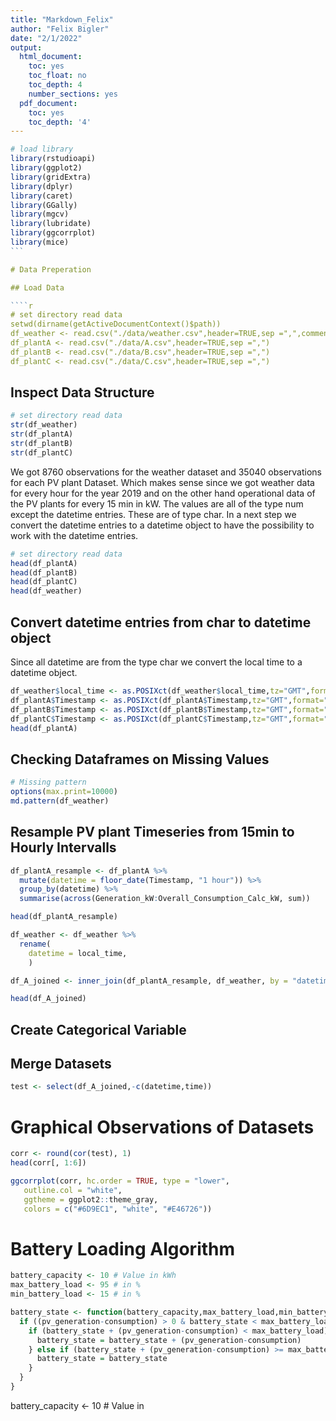 ```yaml
---
title: "Markdown_Felix"
author: "Felix Bigler"
date: "2/1/2022"
output:
  html_document:
    toc: yes
    toc_float: no
    toc_depth: 4
    number_sections: yes
  pdf_document:
    toc: yes
    toc_depth: '4'
---
```


````r
# load library
library(rstudioapi)
library(ggplot2)
library(gridExtra)
library(dplyr)
library(caret)
library(GGally)
library(mgcv)
library(lubridate)
library(ggcorrplot)
library(mice)
```

# Data Preperation

## Load Data

````r
# set directory read data
setwd(dirname(getActiveDocumentContext()$path))
df_weather <- read.csv("./data/weather.csv",header=TRUE,sep =",",comment.char ="#")
df_plantA <- read.csv("./data/A.csv",header=TRUE,sep =",")
df_plantB <- read.csv("./data/B.csv",header=TRUE,sep =",")
df_plantC <- read.csv("./data/C.csv",header=TRUE,sep =",")
`````

## Inspect Data Structure

````r
# set directory read data
str(df_weather)
str(df_plantA)
str(df_plantB)
str(df_plantC)
`````

We got 8760 observations for the weather dataset and 35040 observations for each PV plant Dataset. Which makes sense since we got weather data for every hour for the year 2019 and on the other hand operational data of the PV plants for every 15 min in kW.
The values are all of the type num except the datetime entries. These are of type char. In a next step we convert the datetime entries to a datetime object to have the possibility to work with the datetime entries. 

````r
# set directory read data
head(df_plantA)
head(df_plantB)
head(df_plantC)
head(df_weather)
`````

## Convert datetime entries from char to datetime object

Since all datetime are from the type char we convert the local time to a datetime object.
```r
df_weather$local_time <- as.POSIXct(df_weather$local_time,tz="GMT",format="%Y-%m-%d %H:%M")
df_plantA$Timestamp <- as.POSIXct(df_plantA$Timestamp,tz="GMT",format="%Y-%m-%d %H:%M:%S")
df_plantB$Timestamp <- as.POSIXct(df_plantB$Timestamp,tz="GMT",format="%Y-%m-%d %H:%M:%S")
df_plantC$Timestamp <- as.POSIXct(df_plantC$Timestamp,tz="GMT",format="%Y-%m-%d %H:%M:%S")
head(df_plantA)
```

## Checking Dataframes on Missing Values
```r
# Missing pattern
options(max.print=10000)
md.pattern(df_weather)
```

## Resample PV plant Timeseries from 15min to Hourly Intervalls

```r
df_plantA_resample <- df_plantA %>%
  mutate(datetime = floor_date(Timestamp, "1 hour")) %>%
  group_by(datetime) %>%
  summarise(across(Generation_kW:Overall_Consumption_Calc_kW, sum)) 
```


```r
head(df_plantA_resample)
```
```r
df_weather <- df_weather %>% 
  rename(
    datetime = local_time,
    )
```



```r
df_A_joined <- inner_join(df_plantA_resample, df_weather, by = "datetime")
```

```r
head(df_A_joined)
```
## Create Categorical Variable


## Merge Datasets

```r
test <- select(df_A_joined,-c(datetime,time))
```



# Graphical Observations of Datasets
```r
corr <- round(cor(test), 1)
head(corr[, 1:6])
```

```r
ggcorrplot(corr, hc.order = TRUE, type = "lower",
   outline.col = "white",
   ggtheme = ggplot2::theme_gray,
   colors = c("#6D9EC1", "white", "#E46726"))
```

# Battery Loading Algorithm


```r
battery_capacity <- 10 # Value in kWh
max_battery_load <- 95 # in %
min_battery_load <- 15 # in %

battery_state <- function(battery_capacity,max_battery_load,min_battery_load,pv_generation, consumption){
  if ((pv_generation-consumption) > 0 & battery_state < max_battery_load) {
    if (battery_state + (pv_generation-consumption) < max_battery_load) {
      battery_state = battery_state + (pv_generation-consumption)
    } else if (battery_state + (pv_generation-consumption) >= max_battery_load) {
      battery_state = battery_state
    }
  }
}
```


battery_capacity <- 10 # Value in 
